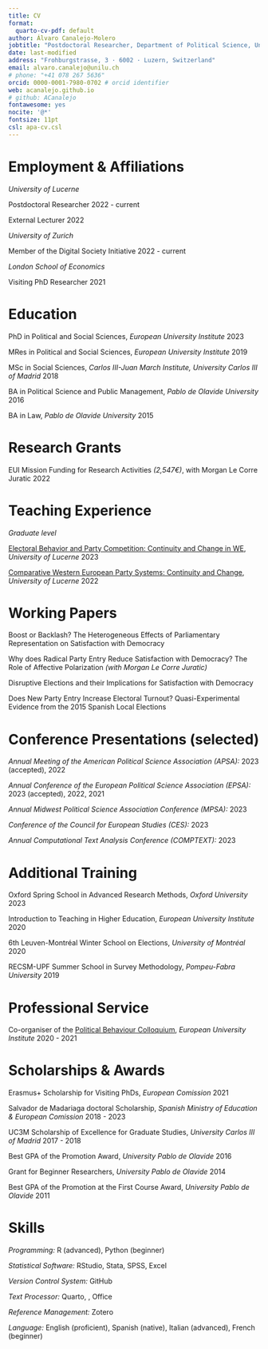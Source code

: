 ```yaml
---
title: CV
format:
  quarto-cv-pdf: default
author: Álvaro Canalejo-Molero
jobtitle: "Postdoctoral Researcher, Department of Political Science, University of Lucerne"
date: last-modified
address: "Frohburgstrasse, 3 · 6002 · Luzern, Switzerland"
email: alvaro.canalejo@unilu.ch
# phone: "+41 078 267 5636"
orcid: 0000-0001-7980-0702 # orcid identifier
web: acanalejo.github.io
# github: ACanalejo
fontawesome: yes
nocite: '@*'
fontsize: 11pt
csl: apa-cv.csl
---
```


# Employment & Affiliations

*University of Lucerne*

Postdoctoral Researcher \hfill 2022 - current

External Lecturer \hfill 2022

*University of Zurich*

Member of the Digital Society Initiative  \hfill 2022 - current

*London School of Economics*

Visiting PhD Researcher \hfill 2021

# Education

PhD in Political and Social Sciences, *European University Institute* \hfill 2023

MRes in Political and Social Sciences, *European University Institute* \hfill 2019

MSc in Social Sciences, *Carlos III-Juan March Institute, University Carlos III of Madrid* \hfill 2018

BA in Political Science and Public Management, *Pablo de Olavide University* \hfill 2016

BA in Law, *Pablo de Olavide University* \hfill 2015

# Research Grants

EUI Mission Funding for Research Activities *(2,547€)*, with Morgan Le Corre Juratic \hfill 2022

# Teaching Experience

*Graduate level* 

[Electoral Behavior and Party Competition: Continuity and Change in WE](https://github.com/ACanalejo/ebpc_unilu2023), *University of Lucerne*  \hfill 2023

[Comparative Western European Party Systems: Continuity and Change](https://github.com/ACanalejo/cwps_continuity_and_change_unilu2022), *University of Lucerne* \hfill 2022

# Working Papers

Boost or Backlash? The Heterogeneous Effects of Parliamentary Representation on Satisfaction with Democracy

Why does Radical Party Entry Reduce Satisfaction with Democracy? The Role of Affective Polarization *(with Morgan Le Corre Juratic)*

Disruptive Elections and their Implications for Satisfaction with Democracy 

Does New Party Entry Increase Electoral Turnout? Quasi-Experimental Evidence from the 2015 Spanish Local Elections

# Conference Presentations (selected)

*Annual Meeting of the American Political Science Association (APSA):* 2023 (accepted), 2022

*Annual Conference of the European Political Science Association (EPSA):* 2023 (accepted), 2022, 2021

*Annual Midwest Political Science Association Conference (MPSA):* 2023

*Conference of the Council for European Studies (CES):* 2023

*Annual Computational Text Analysis Conference (COMPTEXT):* 2023

# Additional Training

Oxford Spring School in Advanced Research Methods, *Oxford University* \hfill 2023

Introduction to Teaching in Higher Education, *European University Institute* \hfill 2020

6th Leuven-Montréal Winter School on Elections, *University of Montréal* \hfill 2020

RECSM-UPF Summer School in Survey Methodology, *Pompeu-Fabra University* \hfill 2019

# Professional Service

Co-organiser of the [Political Behaviour Colloquium](https://sites.google.com/site/euipolbehaviour/), *European University Institute* \hfill 2020 - 2021

# Scholarships & Awards

Erasmus+ Scholarship for Visiting PhDs, *European Comission* \hfill 2021

Salvador de Madariaga doctoral Scholarship, *Spanish Ministry of Education & European Comission* \hfill 2018 - 2023

UC3M Scholarship of Excellence for Graduate Studies, *University Carlos III of Madrid* \hfill 2017 - 2018

Best GPA of the Promotion Award, *University Pablo de Olavide* \hfill 2016
  
Grant for Beginner Researchers, *University Pablo de Olavide* \hfill 2014
  
Best GPA of the Promotion at the First Course Award, *University Pablo de Olavide* \hfill 2011

# Skills

*Programming:* R (advanced), Python (beginner)
  
*Statistical Software:* RStudio, Stata, SPSS, Excel 
  
*Version Control System:* GitHub 
  
*Text Processor:* Quarto, \LaTeX, Office 
  
*Reference Management:* Zotero

*Language:* English (proficient), Spanish (native), Italian (advanced), French (beginner)